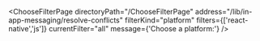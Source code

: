 


<ChooseFilterPage
    directoryPath="/ChooseFilterPage"
    address="/lib/in-app-messaging/resolve-conflicts"
    filterKind="platform"
    filters={['react-native','js']}
    currentFilter="all"
    message={'Choose a platform:'}
/>
